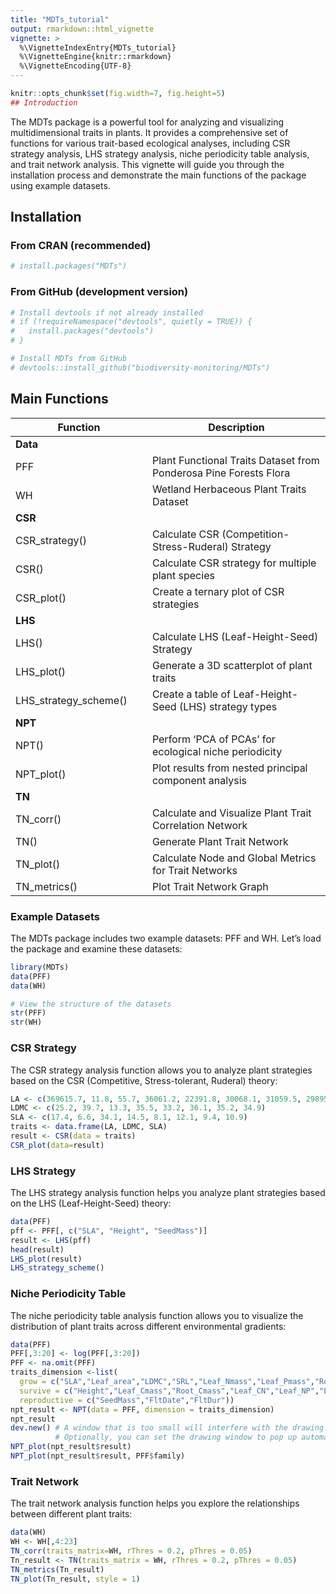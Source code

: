 ```yaml
---
title: "MDTs_tutorial"
output: rmarkdown::html_vignette
vignette: >
  %\VignetteIndexEntry{MDTs_tutorial}
  %\VignetteEngine{knitr::rmarkdown}
  %\VignetteEncoding{UTF-8}
---
```


```r
knitr::opts_chunk$set(fig.width=7, fig.height=5)
## Introduction
```

The MDTs package is a powerful tool for analyzing and visualizing multidimensional traits in plants. It provides a comprehensive set of functions for various trait-based ecological analyses, including CSR strategy analysis, LHS strategy analysis, niche periodicity table analysis, and trait network analysis. This vignette will guide you through the installation process and demonstrate the main functions of the package using example datasets.

## Installation

### From CRAN (recommended)

```r
# install.packages("MDTs")
```

### From GitHub (development version)

```r
# Install devtools if not already installed
# if (!requireNamespace("devtools", quietly = TRUE)) {
#   install.packages("devtools")
# }

# Install MDTs from GitHub
# devtools::install_github("biodiversity-monitoring/MDTs")
```

## Main Functions

| Function              | Description                                                                  |
|-------------------------------|----------------------------------------|
| **Data**              |                                                                              |
| PFF                   | Plant Functional Traits Dataset from Ponderosa Pine Forests Flora            |
| WH                    | Wetland Herbaceous Plant Traits Dataset                                      |
| **CSR**               |                                                                              |
| CSR_strategy()        | Calculate CSR (Competition-Stress-Ruderal) Strategy                          |
| CSR()                 | Calculate CSR strategy for multiple plant species                            |
| CSR_plot()            | Create a ternary plot of CSR strategies                                      |
| **LHS**               |                                                                              |
| LHS()                 | Calculate LHS (Leaf-Height-Seed) Strategy                                    |
| LHS_plot()            | Generate a 3D scatterplot of plant traits                                    |
| LHS_strategy_scheme() | Create a table of Leaf-Height-Seed (LHS) strategy types                      |
| **NPT**               |                                                                              |
| NPT()                 | Perform 'PCA of PCAs' for ecological niche periodicity |
| NPT_plot()            | Plot results from nested principal component analysis                        |
| **TN**                |                                                                              |
| TN_corr()             | Calculate and Visualize Plant Trait Correlation Network                      |
| TN()                  | Generate Plant Trait Network                                                 |
| TN_plot()             | Calculate Node and Global Metrics for Trait Networks                         |
| TN_metrics()          | Plot Trait Network Graph                                                     |

### Example Datasets

The MDTs package includes two example datasets: PFF and WH. Let's load the package and examine these datasets:

```r
library(MDTs)
data(PFF)
data(WH)

# View the structure of the datasets
str(PFF)
str(WH)
```

### CSR Strategy

The CSR strategy analysis function allows you to analyze plant strategies based on the CSR (Competitive, Stress-tolerant, Ruderal) theory:

```r
LA <- c(369615.7, 11.8, 55.7, 36061.2, 22391.8, 30068.1, 31059.5, 29895.1)
LDMC <- c(25.2, 39.7, 13.3, 35.5, 33.2, 36.1, 35.2, 34.9)
SLA <- c(17.4, 6.6, 34.1, 14.5, 8.1, 12.1, 9.4, 10.9)
traits <- data.frame(LA, LDMC, SLA)
result <- CSR(data = traits)
CSR_plot(data=result)
```

### LHS Strategy

The LHS strategy analysis function helps you analyze plant strategies based on the LHS (Leaf-Height-Seed) theory:

```r
data(PFF)
pff <- PFF[, c("SLA", "Height", "SeedMass")]
result <- LHS(pff)
head(result)
LHS_plot(result)
LHS_strategy_scheme()
```

### Niche Periodicity Table

The niche periodicity table analysis function allows you to visualize the distribution of plant traits across different environmental gradients:

```r
data(PFF)
PFF[,3:20] <- log(PFF[,3:20])
PFF <- na.omit(PFF)
traits_dimension <-list(
  grow = c("SLA","Leaf_area","LDMC","SRL","Leaf_Nmass","Leaf_Pmass","Root_Nmass"),
  survive = c("Height","Leaf_Cmass","Root_Cmass","Leaf_CN","Leaf_NP","Leaf_CP","Root_CN"),
  reproductive = c("SeedMass","FltDate","FltDur"))
npt_result <- NPT(data = PFF, dimension = traits_dimension)
npt_result
dev.new() # A window that is too small will interfere with the drawing. 
          # Optionally, you can set the drawing window to pop up automatically.
NPT_plot(npt_result$result)
NPT_plot(npt_result$result, PFF$family)
```

### Trait Network

The trait network analysis function helps you explore the relationships between different plant traits:

```r
data(WH)
WH <- WH[,4:23]
TN_corr(traits_matrix=WH, rThres = 0.2, pThres = 0.05)
Tn_result <- TN(traits_matrix = WH, rThres = 0.2, pThres = 0.05)
TN_metrics(Tn_result)
TN_plot(Tn_result, style = 1)
```
